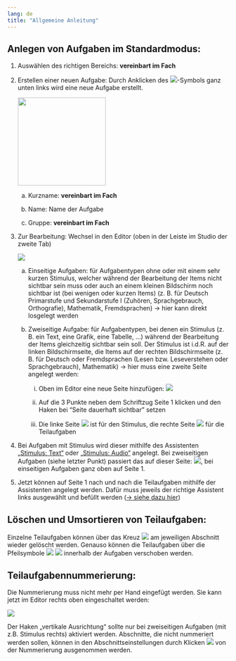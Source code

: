 ```yaml
---
lang: de
title: "Allgemeine Anleitung"
---
```


## Anlegen von Aufgaben im Standardmodus:

1.	Auswählen des richtigen Bereichs: **vereinbart im Fach** 

2.	Erstellen einer neuen Aufgabe: Durch Anklicken des ![](Symbol_neue_Seite.png)-Symbols ganz unten links wird eine neue Aufgabe erstellt. 

    ![](AllgemeineAnleitung_hinzufugen.png){width=200}

    a.	Kurzname: **vereinbart im Fach**

    b.	Name: Name der Aufgabe
    
    c.	Gruppe: **vereinbart im Fach**

3.	Zur Bearbeitung: Wechsel in den Editor (oben in der Leiste im Studio der zweite Tab)
    
    ![](AllgemeineAnleitung_Leiste.png)

    a.	Einseitige Aufgaben: für Aufgabentypen ohne oder mit einem sehr kurzen Stimulus, welcher während der Bearbeitung der Items nicht sichtbar sein muss oder auch an einem kleinen Bildschirm noch sichtbar ist (bei wenigen oder kurzen Items) (z. B. für Deutsch Primarstufe und Sekundarstufe I (Zuhören, Sprachgebrauch, Orthografie), Mathematik, Fremdsprachen) -> hier kann direkt losgelegt werden
    
    b.	Zweiseitige Aufgabe: für Aufgabentypen, bei denen ein Stimulus (z. B. ein Text, eine Grafik, eine Tabelle, …) während der Bearbeitung der Items gleichzeitig sichtbar sein soll. Der Stimulus ist i.d.R. auf der linken Bildschirmseite, die Items auf der rechten Bildschirmseite (z. B. für Deutsch oder Fremdsprachen (Lesen bzw. Leseverstehen oder Sprachgebrauch), Mathematik) -> hier muss eine zweite Seite angelegt werden:
        
        i.	Oben im Editor eine neue Seite hinzufügen: ![](Symbol_neue_Seite.png)
        
        ii.	Auf die 3 Punkte neben dem Schriftzug Seite 1 klicken und den Haken bei "Seite dauerhaft sichtbar" setzen
        
        iii.    Die linke Seite ![](Symbol_linke_Seite.png) ist für den Stimulus, die rechte Seite ![](Symbol_Seite_1.png) für die Teilaufgaben

4.	Bei Aufgaben mit Stimulus wird dieser mithilfe des Assistenten [„Stimulus: Text“](../Text_ST_Assistent/index.qmd) oder [„Stimulus: Audio“](../Audio_ST_Assistent/index.qmd) angelegt. Bei zweiseitigen Aufgaben (siehe letzter Punkt) passiert das auf dieser Seite: ![](Symbol_linke_Seite.png), bei einseitigen Aufgaben ganz oben auf Seite 1.

5.	Jetzt können auf Seite 1 nach und nach die Teilaufgaben mithilfe der Assistenten angelegt werden. Dafür muss jeweils der richtige Assistent links ausgewählt und befüllt werden ([-> siehe dazu hier](../index.qmd))

## Löschen und Umsortieren von Teilaufgaben:
Einzelne Teilaufgaben können über das Kreuz ![](Symbol_Abschnitt_loeschen.png) am jeweiligen Abschnitt wieder gelöscht werden.
Genauso können die Teilaufgaben über die Pfeilsymbole ![](Symbol_Pfeil_oben.png) ![](Symbol_Pfeil_unten.png) innerhalb der Aufgaben verschoben werden.

## Teilaufgabennummerierung:
Die Nummerierung muss nicht mehr per Hand eingefügt werden. Sie kann jetzt im Editor rechts oben eingeschaltet werden:

![](aufgabennummerierung_markiert.png)

Der Haken „vertikale Ausrichtung“ sollte nur bei zweiseitigen Aufgaben (mit z.B. Stimulus rechts) aktiviert werden.
Abschnitte, die nicht nummeriert werden sollen, können in den Abschnittseinstellungen durch Klicken ![](Symbol_Abschnitt_von_Nummerierung_ausnehmen.png) von der Nummerierung ausgenommen werden.
